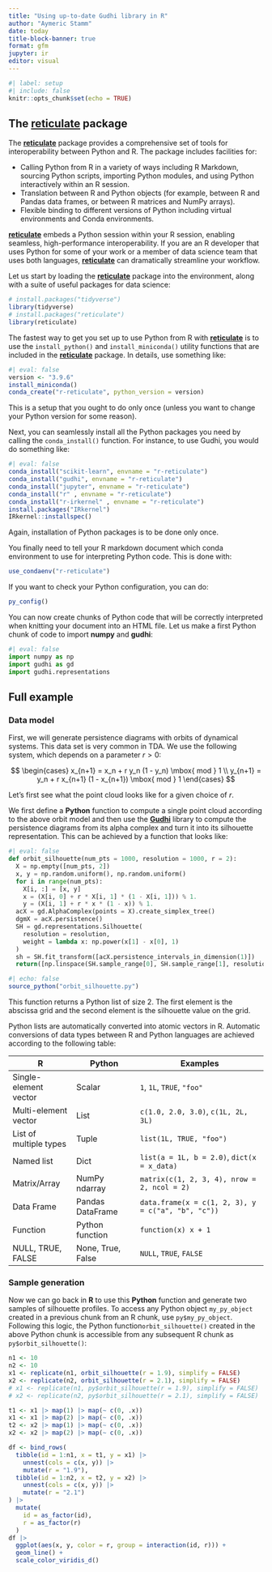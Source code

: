 ```yaml
---
title: "Using up-to-date Gudhi library in R"
author: "Aymeric Stamm"
date: today
title-block-banner: true
format: gfm
jupyter: ir
editor: visual
---
```


```r
#| label: setup
#| include: false
knitr::opts_chunk$set(echo = TRUE)
```

## The [**reticulate**](https://rstudio.github.io/reticulate/) package

The [**reticulate**](https://rstudio.github.io/reticulate/) package
provides a comprehensive set of tools for interoperability between
Python and R. The package includes facilities for:

-   Calling Python from R in a variety of ways including R Markdown,
    sourcing Python scripts, importing Python modules, and using Python
    interactively within an R session.
-   Translation between R and Python objects (for example, between R and
    Pandas data frames, or between R matrices and NumPy arrays).
-   Flexible binding to different versions of Python including virtual
    environments and Conda environments.

[**reticulate**](https://rstudio.github.io/reticulate/) embeds a Python
session within your R session, enabling seamless, high-performance
interoperability. If you are an R developer that uses Python for some of
your work or a member of data science team that uses both languages,
[**reticulate**](https://rstudio.github.io/reticulate/) can dramatically
streamline your workflow.

Let us start by loading the
[**reticulate**](https://rstudio.github.io/reticulate/) package into the
environment, along with a suite of useful packages for data science:

```r
# install.packages("tidyverse")
library(tidyverse)
# install.packages("reticulate")
library(reticulate)
```

The fastest way to get you set up to use Python from R with
[**reticulate**](https://rstudio.github.io/reticulate/) is to use the
`install_python()` and `install_miniconda()` utility functions that are
included in the [**reticulate**](https://rstudio.github.io/reticulate/)
package. In details, use something like:

```r
#| eval: false
version <- "3.9.6"
install_miniconda()
conda_create("r-reticulate", python_version = version)
```

This is a setup that you ought to do only once (unless you want to
change your Python version for some reason).

Next, you can seamlessly install all the Python packages you need by
calling the `conda_install()` function. For instance, to use Gudhi, you
would do something like:

```r
#| eval: false
conda_install("scikit-learn", envname = "r-reticulate")
conda_install("gudhi", envname = "r-reticulate")
conda_install("jupyter", envname = "r-reticulate")
conda_install("r" , envname = "r-reticulate")
conda_install("r-irkernel" , envname = "r-reticulate")
install.packages("IRkernel")
IRkernel::installspec()
```

Again, installation of Python packages is to be done only once.

You finally need to tell your R markdown document which conda
environment to use for interpreting Python code. This is done with:

```r
use_condaenv("r-reticulate")
```

If you want to check your Python configuration, you can do:

```r
py_config()
```

You can now create chunks of Python code that will be correctly
interpreted when knitting your document into an HTML file. Let us make a
first Python chunk of code to import **numpy** and **gudhi**:

```python
#| eval: false
import numpy as np
import gudhi as gd
import gudhi.representations
```

## Full example

### Data model

First, we will generate persistence diagrams with orbits of dynamical
systems. This data set is very common in TDA. We use the following
system, which depends on a parameter $r > 0$:

$$
\begin{cases}
x_{n+1} = x_n + r y_n (1 - y_n) \mbox{ mod } 1 \\
y_{n+1} = y_n + r x_{n+1} (1 - x_{n+1}) \mbox{ mod } 1
\end{cases}
$$

Let's first see what the point cloud looks like for a given choice of
$r$.

We first define a **Python** function to compute a single point cloud
according to the above orbit model and then use the
[**Gudhi**](https://gudhi.inria.fr) library to compute the persistence
diagrams from its alpha complex and turn it into its silhouette
representation. This can be achieved by a function that looks like:

```python
#| eval: false
def orbit_silhouette(num_pts = 1000, resolution = 1000, r = 2):
  X = np.empty([num_pts, 2])
  x, y = np.random.uniform(), np.random.uniform()
  for i in range(num_pts):
    X[i, :] = [x, y]
    x = (X[i, 0] + r * X[i, 1] * (1 - X[i, 1])) % 1.
    y = (X[i, 1] + r * x * (1 - x)) % 1.
  acX = gd.AlphaComplex(points = X).create_simplex_tree()
  dgmX = acX.persistence()
  SH = gd.representations.Silhouette(
    resolution = resolution, 
    weight = lambda x: np.power(x[1] - x[0], 1)
  )
  sh = SH.fit_transform([acX.persistence_intervals_in_dimension(1)])
  return([np.linspace(SH.sample_range[0], SH.sample_range[1], resolution), sh[0]])
```

```r
#| echo: false
source_python("orbit_silhouette.py")
```


This function returns a Python list of size 2. The first element is the
abscissa grid and the second element is the silhouette value on the
grid.

Python lists are automatically converted into atomic vectors in R.
Automatic conversions of data types between R and Python languages are
achieved according to the following table:

| R                      | Python            | Examples                                           |
|------------------|------------------|------------------------------------|
| Single-element vector  | Scalar            | `1`, `1L`, `TRUE`, `"foo"`                         |
| Multi-element vector   | List              | `c(1.0, 2.0, 3.0)`, `c(1L, 2L, 3L)`                |
| List of multiple types | Tuple             | `list(1L, TRUE, "foo")`                            |
| Named list             | Dict              | `list(a = 1L, b = 2.0)`, `dict(x = x_data)`        |
| Matrix/Array           | NumPy ndarray     | `matrix(c(1, 2, 3, 4), nrow = 2, ncol = 2)`        |
| Data Frame             | Pandas DataFrame  | `data.frame(x = c(1, 2, 3), y = c("a", "b", "c"))` |
| Function               | Python function   | `function(x) x + 1`                                |
| NULL, TRUE, FALSE      | None, True, False | `NULL`, `TRUE`, `FALSE`                            |

### Sample generation

Now we can go back in **R** to use this **Python** function and generate
two samples of silhouette profiles. To access any Python object
`my_py_object` created in a previous chunk from an R chunk, use
`py$my_py_object`. Following this logic, the Python
function`orbit_silhouette()` created in the above Python chunk is
accessible from any subsequent R chunk as `py$orbit_silhouette()`:

```r
n1 <- 10
n2 <- 10
x1 <- replicate(n1, orbit_silhouette(r = 1.9), simplify = FALSE)
x2 <- replicate(n2, orbit_silhouette(r = 2.1), simplify = FALSE)
# x1 <- replicate(n1, py$orbit_silhouette(r = 1.9), simplify = FALSE)
# x2 <- replicate(n2, py$orbit_silhouette(r = 2.1), simplify = FALSE)

t1 <- x1 |> map(1) |> map(~ c(0, .x))
x1 <- x1 |> map(2) |> map(~ c(0, .x))
t2 <- x2 |> map(1) |> map(~ c(0, .x))
x2 <- x2 |> map(2) |> map(~ c(0, .x))

df <- bind_rows(
  tibble(id = 1:n1, x = t1, y = x1) |> 
    unnest(cols = c(x, y)) |> 
    mutate(r = "1.9"), 
  tibble(id = 1:n2, x = t2, y = x2) |> 
    unnest(cols = c(x, y)) |> 
    mutate(r = "2.1")
) |> 
  mutate(
    id = as_factor(id), 
    r = as_factor(r)
  )
df |> 
  ggplot(aes(x, y, color = r, group = interaction(id, r))) +
  geom_line() + 
  scale_color_viridis_d()
```
